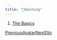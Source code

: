 ```yaml
---
title: "🔐Hashing"
---
```


1. [The Basics](/maginium/the-basics)

[PreviousAvatar](/maginium/the-basics/avatar)[NextDto](/maginium/the-basics/dto)
